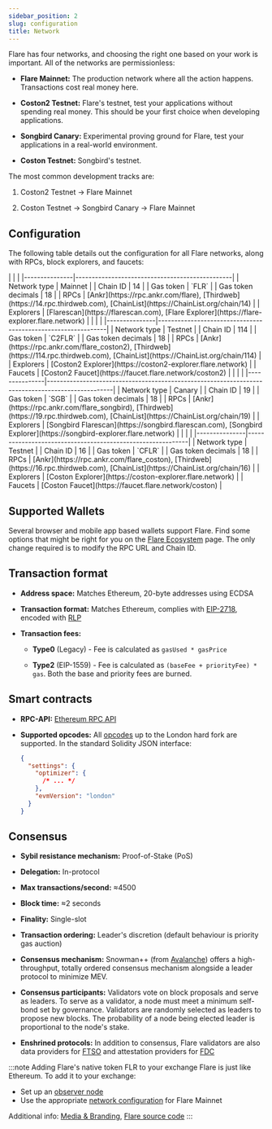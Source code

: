 ```yaml
---
sidebar_position: 2
slug: configuration
title: Network
---
```



Flare has four networks, and choosing the right one based on your work is important. All of the networks are permissionless:

- **Flare Mainnet:** The production network where all the action happens. Transactions cost real money here.

- **Coston2 Testnet:** Flare's testnet, test your applications without spending real money. This should be your first choice when developing applications.

- **Songbird Canary:** Experimental proving ground for Flare, test your applications in a real-world environment.

- **Coston Testnet:** Songbird's testnet.

The most common development tracks are:

1. Coston2 Testnet → Flare Mainnet

2. Coston Testnet → Songbird Canary → Flare Mainnet

## Configuration

The following table details out the configuration for all Flare networks, along with RPCs, block explorers, and faucets:

<Tabs block>
  <TabItem value="flare" label="Flare Mainnet" default>
    |               |                                                |
    |---------------|------------------------------------------------|
    | Network type      | Mainnet                                             |
    | Chain ID      | 14                                             |
    | Gas token  | `FLR`                                          |
    | Gas token decimals  | 18                                          |
    | RPCs          | [Ankr](https://rpc.ankr.com/flare), [Thirdweb](https://14.rpc.thirdweb.com), [ChainList<IconExternalLink/>](https://ChainList.org/chain/14)   |
    | Explorers     | [Flarescan](https://flarescan.com), [Flare Explorer](https://flare-explorer.flare.network) |

  </TabItem>
  <TabItem value="coston2" label="Flare Testnet (Coston2)">
    |               |                                                              |
    |---------------|--------------------------------------------------------------|
    | Network type      | Testnet                                             |
    | Chain ID      | 114                                                          |
    | Gas token  | `C2FLR`                                                       |
    | Gas token decimals  | 18                                          |
    | RPCs          | [Ankr](https://rpc.ankr.com/flare_coston2), [Thirdweb](https://114.rpc.thirdweb.com), [ChainList<IconExternalLink/>](https://ChainList.org/chain/114)                 |
    | Explorers     | [Coston2 Explorer](https://coston2-explorer.flare.network) |
    | Faucets     | [Coston2 Faucet](https://faucet.flare.network/coston2) |

  </TabItem>
    <TabItem value="songbird" label="Songbird Canary">
    |               |                                                                 |
    |---------------|--------------------------------------------------------------------------------------------------|
    | Network type      | Canary                                             |
    | Chain ID | 19 |
    | Gas token  | `SGB` |
    | Gas token decimals  | 18                                          |
    | RPCs | [Ankr](https://rpc.ankr.com/flare_songbird), [Thirdweb](https://19.rpc.thirdweb.com), [ChainList<IconExternalLink/>](https://ChainList.org/chain/19)     |
    | Explorers     | [Songbird Flarescan](https://songbird.flarescan.com), [Songbird Explorer](https://songbird-explorer.flare.network)  |

  </TabItem>
  <TabItem value="coston" label="Songbird Testnet (Coston)">
    |               |                                                            |
    |---------------|------------------------------------------------------------|
    | Network type      | Testnet                                             |
    | Chain ID      | 16                                                         |
    | Gas token  | `CFLR`                                                     |
    | Gas token decimals  | 18                                          |
    | RPCs          | [Ankr](https://rpc.ankr.com/flare_coston), [Thirdweb](https://16.rpc.thirdweb.com), [ChainList<IconExternalLink/>](https://ChainList.org/chain/16)                |
    | Explorers     | [Coston Explorer](https://coston-explorer.flare.network) |
    | Faucets     | [Coston Faucet](https://faucet.flare.network/coston) |

  </TabItem>

</Tabs>

## Supported Wallets

Several browser and mobile app based wallets support Flare. Find some options that might be right for you on the [Flare Ecosystem](https://flare.network/wallets/) page. The only change required is to modify the RPC URL and Chain ID.

## Transaction format

- **Address space:** Matches Ethereum, 20-byte addresses using ECDSA

- **Transaction format:** Matches Ethereum, complies with [EIP-2718](https://eips.ethereum.org/EIPS/eip-2718), encoded with [RLP](https://ethereum.org/en/developers/docs/data-structures-and-encoding/rlp/)

- **Transaction fees:**

  - **Type0** (Legacy) - Fee is calculated as `gasUsed * gasPrice`

  - **Type2** (EIP-1559) - Fee is calculated as `(baseFee + priorityFee) * gas`. Both the base and priority fees are burned.

## Smart contracts

- **RPC-API:** [Ethereum RPC API](https://ethereum.org/en/developers/docs/apis/json-rpc/)

- **Supported opcodes:** All [opcodes](https://www.evm.codes/?fork=london) up to the London hard fork are supported. In the standard Solidity JSON interface:
  ```json
  {
    "settings": {
      "optimizer": {
        /* ... */
      },
      "evmVersion": "london"
    }
  }
  ```

## Consensus

- **Sybil resistance mechanism:** Proof-of-Stake (PoS)

- **Delegation:** In-protocol

- **Max transactions/second:** ≈4500

- **Block time:** ≈2 seconds

- **Finality:** Single-slot

- **Transaction ordering:** Leader's discretion (default behaviour is priority gas auction)

- **Consensus mechanism:** Snowman++ (from [Avalanche](https://docs.avax.network)) offers a high-throughput, totally ordered consensus mechanism alongside a leader protocol to minimize MEV.

- **Consensus participants:** Validators vote on block proposals and serve as leaders. To serve as a validator, a node must meet a minimum self-bond set by governance. Validators are randomly selected as leaders to propose new blocks. The probability of a node being elected leader is proportional to the node's stake.

- **Enshrined protocols:** In addition to consensus, Flare validators are also data providers for [FTSO](../run-a-node/ftso-data-provider) and attestation providers for [FDC](../run-a-node/fdc-attestation-provider)

:::note Adding Flare's native token FLR to your exchange
Flare is just like Ethereum. To add it to your exchange:

- Set up an [observer node](../run-a-node/observer-node)
- Use the appropriate [network configuration](#configuration) for Flare Mainnet

Additional info: [Media & Branding](https://flare.network/media/), [Flare source code](https://github.com/flare-foundation/go-flare)
:::
